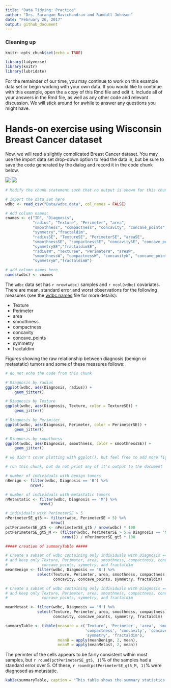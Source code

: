 ```yaml
---
title: "Data Tidying: Practice"
author: "Drs. Sarangan Ravichandran and Randall Johnson"
date: "February 26, 2017"
output: github_document
---
```


### Cleaning up
```r
knitr::opts_chunk$set(echo = TRUE)

library(tidyverse)
library(knitr)
library(lubridate)
```

 
For the remainder of our time, you may continue to work on this example data set or begin working with your own data. If you would like to continue with this example, open the a copy of this Rmd file and edit it. Include all of your answers in the Rmd file, as well as any other code and relevant discussion. We will stick around for awhile to answer any questions you might have.

# Hands-on exercise using Wisconsin Breast Cancer dataset

Now, we will read a slightly complicated Breast Cancer dataset. You may use the import data set drop-down option to read the data in, but be sure to save the code generated by the dialog and record it in the code chunk below. 

![](Images/RS-ImportDataset.png)
![](Images/RS-ImportDataset1.png)

```r
# Modify the chunk statement such that no output is shown for this chunk

# import the data set here
wdbc <- read_csv("Data/wdbc.data", col_names = FALSE)

# Add column names:
cnames <- c("ID", "Diagnosis", 
            "radius", "Texture", "Perimeter", "area",
            "smoothness", "compactness", "concavity", "concave_points",
            "symmetry","fractaldim",
            "radiusSE", "TextureSE", "PerimeterSE", "areaSE",
            "smoothnessSE", "compactnessSE", "concavitySE", "concave_pointsSE",
            "symmetrySE","fractaldimSE",
            "radiusW", "TextureW", "PerimeterW", "areaW",
            "smoothnessW", "compactnessW", "concavityW", "concave_pointsW",
            "symmetryW","fractaldimW")

# add column names here
names(wdbc) <- cnames
```

The `wdbc` data set has `r nrow(wdbc)` samples and `r ncol(wdbc)` covariates. There are mean, standard error and worst observations for the following measures (see the [wdbc.names](https://github.com/ravichas/TidyingData/blob/master/Data/wdbc.names) file for more details):

* Texture
* Perimeter
* area
* smoothness
* compactness
* concavity
* concave_points
* symmetry
* fractaldim

Figures showing the raw relationship between diagnosis (benign or metastatic) tumors and some of these measures follows:

```r
# do not echo the code from this chunk

# Diagnosis by radius
ggplot(wdbc, aes(Diagnosis, radius)) + 
    geom_jitter()

# Diagnosis by Texture
ggplot(wdbc, aes(Diagnosis, Texture, color = TextureSE)) + 
    geom_jitter()

# Diagnosis by Perimiter
ggplot(wdbc, aes(Diagnosis, Perimeter, color = PerimeterSE)) + 
    geom_jitter()

# Diagnosis by smoothness
ggplot(wdbc, aes(Diagnosis, smoothness, color = smoothnessSE)) + 
    geom_jitter()

# we didn't cover plotting with ggplot(), but feel free to add more figures if you would like
```

```r
# run this chunk, but do not print any of it's output to the document

# number of individuals with benign tumors
nBenign <- filter(wdbc, Diagnosis == 'B') %>%
           nrow()

# number of individuals with metastatic tumors
nMetastatic <- filter(wdbc, Diagnosis == 'M') %>%
               nrow()

# individuals with PerimeterSE > 5
nPerimeterSE_gt5 <- filter(wdbc, PerimeterSE > 5) %>%
                    nrow()
pctPerimeterSE_gt5 <- nPerimeterSE_gt5 / nrow(wdbc) * 100
pctPerimeterSE_gt5_M <- (filter(wdbc, PerimeterSE > 5 & Diagnosis == 'M') %>%
                         nrow()) / nPerimeterSE_gt5 * 100

##### creation of summaryTable #####

# Create a subset of wdbc containing only individuals with Diagnosis == 'B'
# and keep only Texture, Perimeter, area, smoothness, compactness, concavity, 
#               concave_points, symmetry, and fractaldim
meanBenign <- filter(wdbc, Diagnosis == 'B') %>%
              select(Texture, Perimeter, area, smoothness, compactness,
                     concavity, concave_points, symmetry, fractaldim)

# Create a subset of wdbc containing only individuals with Diagnosis == 'B'
# and keep only Texture, Perimeter, area, smoothness, compactness, concavity, 
#               concave_points, symmetry, and fractaldim

meanMetast <- filter(wdbc, Diagnosis == 'M') %>%
              select(Texture, Perimeter, area, smoothness, compactness,
                     concavity, concave_points, symmetry, fractaldim)

summaryTable <- tibble(measure = c('Texture', 'Perimeter', 'area', 'smoothness',
                                   'compactness', 'concavity', 'concave_points', 
                                   'symmetry', 'fractaldim'),
                       meanB = apply(meanBenign, 2, mean),
                       meanM = apply(meanMetast, 2, mean))
```

The perimter of the cells appears to be fairly consistent within most samples, but `r round(pctPerimeterSE_gt5, 1)`% of the samples had a standard error over 5. Of these, `r round(pctPerimeterSE_gt5_M, 1)`% were diagnosed as metastatic.


```r
kable(summaryTable, caption = "This table shows the summary statistics for each of the measures")
```